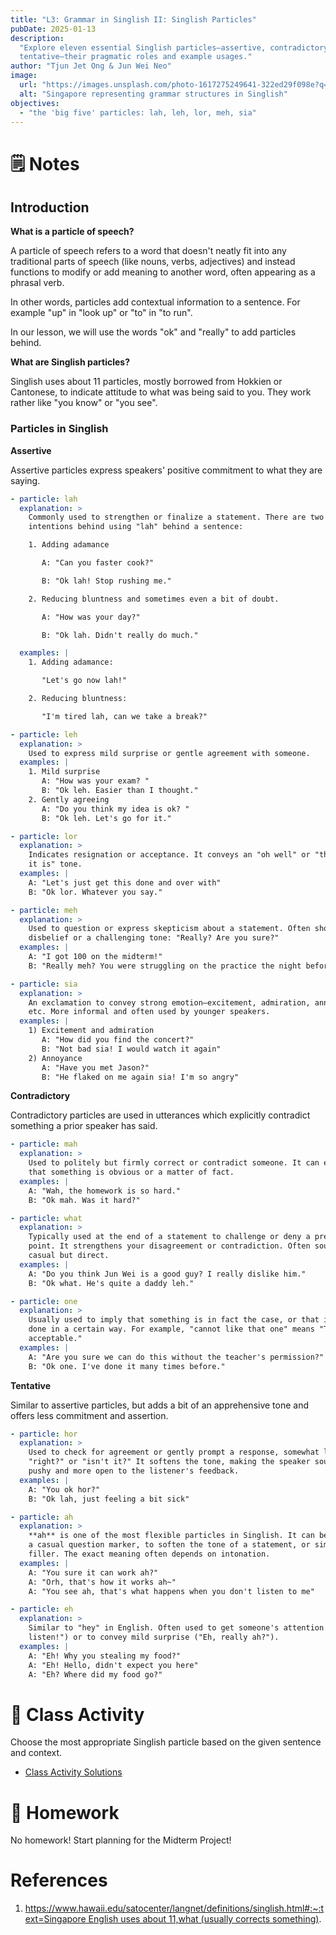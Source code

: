 ```yaml
---
title: "L3: Grammar in Singlish II: Singlish Particles"
pubDate: 2025-01-13
description:
  "Explore eleven essential Singlish particles—assertive, contradictory, and
  tentative—their pragmatic roles and example usages."
author: "Tjun Jet Ong & Jun Wei Neo"
image:
  url: "https://images.unsplash.com/photo-1617275249641-322ed29f098e?q=80&w=2671&auto=format&fit=crop&ixlib=rb-4.0.3&ixid=M3wxMjA3fDB8MHxwaG90by1wYWdlfHx8fGVufDB8fHx8fA%3D%3D"
  alt: "Singapore representing grammar structures in Singlish"
objectives:
  - "the 'big five' particles: lah, leh, lor, meh, sia"
---
```


# 🗒️ Notes

## Introduction

**What is a particle of speech?**

A particle of speech refers to a word that doesn't neatly fit into any
traditional parts of speech (like nouns, verbs, adjectives) and instead
functions to modify or add meaning to another word, often appearing as a phrasal
verb.

In other words, particles add contextual information to a sentence. For example
"up" in "look up" or "to" in "to run".

In our lesson, we will use the words "ok" and "really" to add particles behind.

**What are Singlish particles?**

Singlish uses about 11 particles, mostly borrowed from Hokkien or Cantonese, to
indicate attitude to what was being said to you. They work rather like "you
know" or "you see".

### Particles in Singlish

**Assertive**

Assertive particles express speakers' positive commitment to what they are
saying.

```yaml
- particle: lah
  explanation: >
    Commonly used to strengthen or finalize a statement. There are two
    intentions behind using "lah" behind a sentence:

    1. Adding adamance

       A: "Can you faster cook?"

       B: "Ok lah! Stop rushing me."

    2. Reducing bluntness and sometimes even a bit of doubt.

       A: "How was your day?"

       B: "Ok lah. Didn't really do much."

  examples: |
    1. Adding adamance:

       "Let's go now lah!"

    2. Reducing bluntness:

       "I'm tired lah, can we take a break?"

- particle: leh
  explanation: >
    Used to express mild surprise or gentle agreement with someone.
  examples: |
    1. Mild surprise
       A: "How was your exam? "
       B: "Ok leh. Easier than I thought."
    2. Gently agreeing
       A: "Do you think my idea is ok? "
       B: "Ok leh. Let's go for it."

- particle: lor
  explanation: >
    Indicates resignation or acceptance. It conveys an "oh well" or "that's how
    it is" tone.
  examples: |
    A: "Let's just get this done and over with"
    B: "Ok lor. Whatever you say."

- particle: meh
  explanation: >
    Used to question or express skepticism about a statement. Often shows
    disbelief or a challenging tone: "Really? Are you sure?"
  examples: |
    A: "I got 100 on the midterm!"
    B: "Really meh? You were struggling on the practice the night before."

- particle: sia
  explanation: >
    An exclamation to convey strong emotion—excitement, admiration, annoyance,
    etc. More informal and often used by younger speakers.
  examples: |
    1) Excitement and admiration
       A: "How did you find the concert?"
       B: "Not bad sia! I would watch it again"
    2) Annoyance
       A: "Have you met Jason?"
       B: "He flaked on me again sia! I'm so angry"
```

**Contradictory**

Contradictory particles are used in utterances which explicitly contradict
something a prior speaker has said.

```yaml
- particle: mah
  explanation: >
    Used to politely but firmly correct or contradict someone. It can emphasize
    that something is obvious or a matter of fact.
  examples: |
    A: "Wah, the homework is so hard."
    B: "Ok mah. Was it hard?"

- particle: what
  explanation: >
    Typically used at the end of a statement to challenge or deny a previous
    point. It strengthens your disagreement or contradiction. Often sounds
    casual but direct.
  examples: |
    A: "Do you think Jun Wei is a good guy? I really dislike him."
    B: "Ok what. He's quite a daddy leh."

- particle: one
  explanation: >
    Usually used to imply that something is in fact the case, or that it must be
    done in a certain way. For example, "cannot like that one" means "That's not
    acceptable."
  examples: |
    A: "Are you sure we can do this without the teacher's permission?"
    B: "Ok one. I've done it many times before."
```

**Tentative**

Similar to assertive particles, but adds a bit of an apprehensive tone and
offers less commitment and assertion.

```yaml
- particle: hor
  explanation: >
    Used to check for agreement or gently prompt a response, somewhat like
    "right?" or "isn't it?" It softens the tone, making the speaker sound less
    pushy and more open to the listener's feedback.
  examples: |
    A: "You ok hor?"
    B: "Ok lah, just feeling a bit sick"

- particle: ah
  explanation: >
    **ah** is one of the most flexible particles in Singlish. It can be used as
    a casual question marker, to soften the tone of a statement, or simply as a
    filler. The exact meaning often depends on intonation.
  examples: |
    A: "You sure it can work ah?"
    A: "Orh, that's how it works ah~"
    A: "You see ah, that's what happens when you don't listen to me"

- particle: eh
  explanation: >
    Similar to "hey" in English. Often used to get someone's attention ("Eh,
    listen!") or to convey mild surprise ("Eh, really ah?").
  examples: |
    A: "Eh! Why you stealing my food?"
    A: "Eh! Hello, didn't expect you here"
    A: "Eh? Where did my food go?"
```

# 🙋 Class Activity

Choose the most appropriate Singlish particle based on the given sentence and
context.

- [Class Activity Solutions](https://www.notion.so/198592a558f580b29c7dc5babfe0be5c?pvs=21)

# 🔖 Homework

No homework! Start planning for the Midterm Project!

# References

1. [https://www.hawaii.edu/satocenter/langnet/definitions/singlish.html#:~:text=Singapore English uses about 11,what (usually corrects something)](<https://www.hawaii.edu/satocenter/langnet/definitions/singlish.html#:~:text=Singapore%20English%20uses%20about%2011,what%20(usually%20corrects%20something)>).

